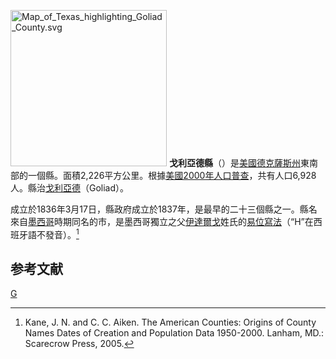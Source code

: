 {{noteTA
|T=zh-hans:戈利亚德县 (得克萨斯州);zh-hk:戈利亞德縣 (德克薩斯州);zh-tw:戈利亞德郡 (德克薩斯州);
}}

[[File:Map_of_Texas_highlighting_Goliad_County.svg|250px]]
'''戈利亞德縣'''（{{lang-en|Goliad County}}）是[[美國|美國]][[德克薩斯州|德克薩斯州]]東南部的一個縣。面積2,226平方公里。根據[[美國2000年人口普查|美國2000年人口普查]]，共有人口6,928人。縣治[[戈利亞德|戈利亞德]]（Goliad）。

成立於1836年3月17日，縣政府成立於1837年，是最早的二十三個縣之一。縣名來自[[墨西哥|墨西哥]]時期同名的市，是墨西哥獨立之父[[伊達爾戈|伊達爾戈]]姓氏的[[易位構詞遊戲|易位寫法]]（“H”在西班牙語不發音）。<ref>Kane, J. N. and C. C. Aiken. The American Counties: Origins of County Names Dates of Creation and Population Data 1950-2000. Lanham, MD.: Scarecrow Press, 2005.</ref>

==参考文献==
<div class="references-small">
<references />
</div>
{{texas-stub}}
{{Texas}}

[[Category:得克萨斯州行政区划|G]]